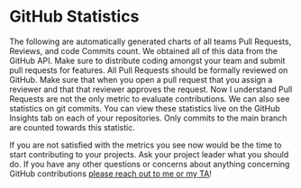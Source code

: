 

# GitHub Statistics

The following are automatically generated charts of all teams Pull Requests, Reviews, and code Commits count. We obtained all of this data from the GitHub API. Make sure to distribute coding amongst your team and submit pull requests for features. All Pull Requests should be formally reviewed on GitHub. Make sure that when you open a pull request that you assign a reviewer and that that reviewer approves the request. Now I understand Pull Requests are not the only metric to evaluate contributions. We can also see statistics on git commits. You can view these statistics live on the GitHub Insights tab on each of your repositories. Only commits to the main branch are counted towards this statistic.

If you are not satisfied with the metrics you see now would be the time to start contributing to your projects. Ask your project leader what you should do. If you have any other questions or concerns about anything concerning GitHub contributions [please reach out to me or my TA](/#contact-professor-applebaum)!

[//]: # ()
[//]: # (## Section 002)

[//]: # ()
[//]: # (### 🗺️ Optimap)

[//]: # ()
[//]: # (<a href={"https://github.com/Capstone-Projects-2023-Spring/optimap-github-stats"} class="button button--outline button--lg button--primary">Click to view charts on GitHub 📊</a>)

[//]: # (<br/><br/>)

[//]: # ()
[//]: # (### 🚘 TuTraffic)

[//]: # ()
[//]: # (<a href={"https://github.com/Capstone-Projects-2023-Spring/tutraffic-github-stats"} class="button button--outline button--lg button--primary">Click to view charts on GitHub 📊</a>)

[//]: # (<br/><br/>)

[//]: # ()
[//]: # (### 📈 Tradester)

[//]: # ()
[//]: # (<a href={"https://github.com/Capstone-Projects-2023-Spring/tradester-github-stats"} class="button button--outline button--lg button--primary">Click to view charts on GitHub 📊</a>)

[//]: # (<br/><br/>)

[//]: # ()
[//]: # (## Section 704)

[//]: # ()
[//]: # (### 👨‍🏫 Discord Classroom)

[//]: # ()
[//]: # (<a href={"https://github.com/Capstone-Projects-2023-Spring/discord-classroom-github-stats"} class="button button--outline button--lg button--primary">Click to view charts on GitHub 📊</a>)

[//]: # (<br/><br/>)

[//]: # ()
[//]: # ()
[//]: # (### 👥 GroupMeet)

[//]: # ()
[//]: # (<a href={"https://github.com/Capstone-Projects-2023-Spring/groupmeet-github-stats"} class="button button--outline button--lg button--primary">Click to view charts on GitHub 📊</a>)

[//]: # (<br/><br/>)

[//]: # ()
[//]: # ()
[//]: # (### 😸 Study Buddy)

[//]: # ()
[//]: # (<a href={"https://github.com/Capstone-Projects-2023-Spring/study-buddy-github-stats"} class="button button--outline button--lg button--primary">Click to view charts on GitHub 📊</a>)

[//]: # (<br/><br/>)

[//]: # ()
[//]: # ()
[//]: # (### 🛠️ Tool Shed)

[//]: # ()
[//]: # (<a href={"https://github.com/Capstone-Projects-2023-Spring/tool-shed-github-stats"} class="button button--outline button--lg button--primary">Click to view charts on GitHub 📊</a>)

[//]: # (<br/><br/>)
